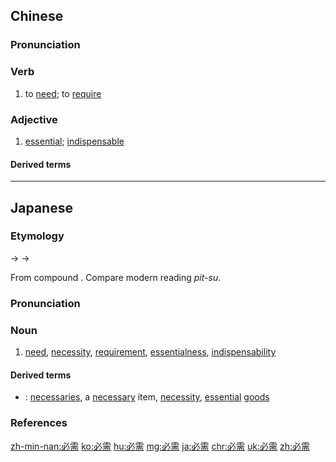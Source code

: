 ==Chinese==
{{zh-forms}}

===Pronunciation===
{{zh-pron
|m=bìxū
|c=bit1 seoi1
|mn=pit-su
|cat=v,a
}}

===Verb===
{{zh-verb}}

# to [[need]]; to [[require]] {{gloss|especially when used as an auxiliary verb}}

===Adjective===
{{zh-adj}}

# [[essential]]; [[indispensable]] {{gloss|when used as an attributive}}

====Derived terms====
{{zh-der|必需品|必需氨基酸|必需脂肪酸}}

{{zh-cat|Intermediate}}

----

==Japanese==
{{ja-kanjitab|yomi=o|ひつ|じゅ}}

===Etymology===
{{IPAchar|/pit͡sud͡ʑu/}} → {{IPAchar|/fit͡sud͡ʑu/}} → {{IPAchar|/hit͡sud͡ʑu/}}

From {{etyl|ltc|ja|sort=ひつじゅ}} compound {{m|zh|必需|tr=pjit sju|lit=necessary + need, require, demand}}. Compare modern {{etyl|nan|-}} reading ''pit-su''.

===Pronunciation===
{{ja-pron|yomi=o|ひつじゅ|acc=0|acc_ref=DJR}}

===Noun===
{{ja-noun|ひつじゅ}}

# [[need]], [[necessity]], [[requirement]], [[essentialness]], [[indispensability]]

====Derived terms====
{{der-top}}
* {{ja-r|必需品|ひつじゅひん}}: [[necessaries]], a [[necessary]] item, [[necessity]], [[essential]] [[goods]]
{{der-bottom}}

===References===
<references/>

[[zh-min-nan:必需]]
[[ko:必需]]
[[hu:必需]]
[[mg:必需]]
[[ja:必需]]
[[chr:必需]]
[[uk:必需]]
[[zh:必需]]